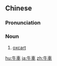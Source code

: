 {{also|牛车}}
==Chinese==
{{zh-forms|s=牛车}}

===Pronunciation===
{{zh-pron
|m=niúchē
|c=ngau4 ce1
|mn=gû-chhia
|cat=n
}}

===Noun===
{{zh-noun}}

# [[oxcart]]

[[hu:牛車]]
[[ja:牛車]]
[[zh:牛車]]